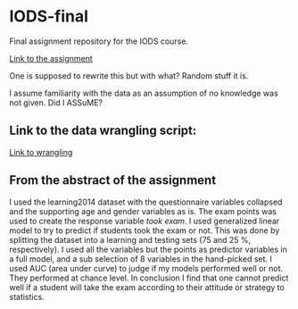 # IODS-final
Final assignment repository for the IODS course. 

[Link to the assignment](https://sanrou.github.io/IODS-final/)

One is supposed to rewrite this but with what? Random stuff it is.

I assume familiarity with the data as an assumption of no knowledge was not given. Did I ASSuME?

## Link to the data wrangling script:
[Link to wrangling](https://github.com/sanrou/IODS-final/blob/master/createLearning2014.R)

## From the abstract of the assignment

I used the learning2014 dataset with the questionnaire variables collapsed and the supporting age and gender variables as is. The exam points was used to create the response variable *took exam*. I used generalized linear model to try to predict if students took the exam or not. This was done by splitting the dataset into a learning and testing sets (75 and 25 %, respectively). I used all the variables but the points as predictor variables in a full model, and a sub selection of 8 variables in the hand-picked set. I used AUC (area under curve) to judge if my models performed well or not. They performed at chance level. In conclusion I find that one cannot predict well if a student will take the exam according to their attitude or strategy to statistics.